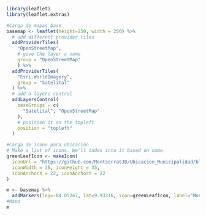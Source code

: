 
```r
library(leaflet)
library(leaflet.extras)

```

```r
#Carga de mapas base
basemap <- leaflet(height=250, width = 250) %>%
  # add different provider tiles
  addProviderTiles(
    "OpenStreetMap",
    # give the layer a name
    group = "OpenStreetMap"
    ) %>%
  addProviderTiles(
    "Esri.WorldImagery",
    group = "Satelital"
  ) %>%
  # add a layers control
  addLayersControl(
    baseGroups = c(
      "Satelital", "OpenStreetMap"
    ),
    # position it on the topleft
    position = "topleft"
  )
```


```r
#Carga de icono para ubicación
# Make a list of icons. We'll index into it based on name.
greenLeafIcon <- makeIcon(
  iconUrl = "https://github.com/MontserratJB/Ubicacion_Municipalidad/blob/main/app/monumental.png?raw=true",
  iconWidth = 30, iconHeight = 35,
  iconAnchorX = 22, iconAnchorY = 22
)

m <- basemap %>%
  addMarkers(lng=-84.05247, lat=9.93316, icon=greenLeafIcon, label="Municipalidad de Montes de Oca")
#Mapa
m
```




